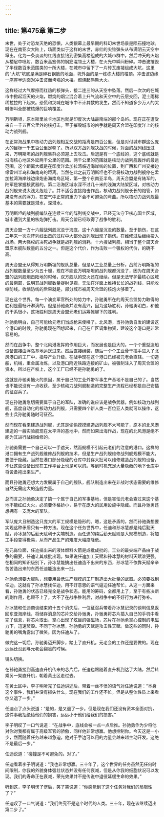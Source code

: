 ```yaml
---
---
---
```

title: 第475章 第二步
---



末世，处于对恐龙灭绝的恐惧，人类银幕上最早期的科幻末世场景是陨石撞地球。现在在南亚次大陆上，场面类似于这样的末世，赤红的尖锥弹头从布满阴云天空中窜出，化为一条淡淡的红线直接钻到密集高楼组成的大城市群中，然后冲天的火焰从楼层中喷射，数百米高宏伟的钢筋混领土大楼，在火光中瞬间粉碎。冲击波摧毁了半径数百米范围类的十所大楼，在城市中留下了一片砖瓦废墟组成大坑，这里的“大坑”坑底是满是碎石钢筋的地面，坑外面的是一栋栋大楼的楼顶。冲击波边缘一座座半边面对冲击波而垮塌的大楼。燃烧起熊熊大火。

这样经过大气摩擦而红热的核弹头，接二连三的从天空中坠落。然后一次次的在城市中掀起滔天的火焰，燃烧的烟尘混合着上升气流和天空中的云层交回，泥土雨稀稀拉拉的下起来。恐慌和哭喊在城市中不计其数的发生，然而不知道多少万人的哭喊惨叫全部被核爆的巨响覆盖。

万明斯坦，原本斯里兰卡地区也就是印度次大陆最南端的那个岛屿。现在正在遭受来自一千五百公里外的核打击。至于摧毁城市的凶手就是周天合盟在印度洋上的核动力战列舰。

在正常海战果中核动力战列舰相互交战的距离是四百公里，但是对付城市群这么庞大的目标一千五百公里足够了。所以双方战列舰决战的时候，对面的战列线压过来，万明斯坦的战列舰集群必须迎上去攻击。后退是有一个底线的，这个底线就是沿海核心地区外延两千公里的范围。两千公里的范围就是核动力战列舰轰炸的最远范围，这个距离大概是在印度洋孟加拉湾临近海岸线的位置，到广西和广州交接边缘雷州半岛和海南岛的距离。当然在此之前万明斯坦也不会将核动力战列舰停在孟加拉湾海岸线边缘炮击海南岛区域，第一整个东南亚半岛，周天合盟是有陆军的，陆军是掌握核武器的。第二沿海区域水深不过几十米的浅海大陆架区域，对核动力战列舰来说太浅太危险了。并不适合直接炮击作战，核动力战列舰长长的炮管，如果没有水的浮力，在空气中正常的重力下会不可避免的弯曲。所以核动力战列舰最基本的需要就是潜水，深潜水。

万明斯坦的战列舰编队在连续三年的阵列线交战中，已经无法守卫核心国土区域，城市遭到大量的核炮弹打击。周天合盟已经取得了战争的胜利。

周天合盟一方十六艘战列舰沉没于海底，这十六艘是沉没的数量。至于损伤，在这三年来一次次阵列线出击的过程中大部分战列舰出现了损伤。在维修过后继续投入战场。两大强权的决死战争就是战列舰的消耗。十六搜战列舰，相当于整个周天合盟原本舰队数量的五分之一。但是这个代价，作为击败一个强权的代价，的确不高。

周天合盟无从得知万明斯坦的舰队总量，但是从工业总量上分析，战前万明斯坦的战列舰数量至少为五十艘，现在不能说万明斯坦的战列舰都沉没了，因为在周天合盟的战列舰炮击陆地的时候，双方舰队的交火还在继续。但是无法守护最核心区域的最南部，说明其战列舰数量捉肘见襟，无法在洋面上维持长长的战列线，只能收缩防线。收缩防线的后果就是，部分城市被周天合盟的核炮火够着了。

现在这个世界，每一个演变军官所处的势力中，孙驰勇所在的周天合盟势力取得的胜利是最畅汗淋漓的。但是孙驰勇并没有高兴，因为这场胜利，孙驰勇明白，和他的干系很小，这场胜利是周天合盟元老们运筹帷幄下的胜利。

孙驰勇明白，自己可能给元老们当成枪来使唤了。北风港，当孙驰勇自发的建设这个港口的时候，孙驰勇现在回想起来，自己在广区调集物资，建设这个港口是非常容易的。

然而在战争中，整个北风港发挥的作用巨大，而发展也是巨大的，一个个重型造船设备直接由浮岛基地运送过来。然后直接组装，随后一个个工业骨干插手进入了北风港口的工厂中，指导产业升级。在战争现在这个港口已经被元老会直辖。一切造船，机械，重金属冶炼，以及港口附近铁路连接的矿山，被强制注入了周天合盟的资本，所以在产权上，这个工厂已经不是孙驰勇的了。

这就是孙驰勇恼火的原因，属于自己的工业外带军事生产基地不是自己的了。当然也不能说没有一点收获，至少核动力战列舰制造的完整生产流程已经都是自己安插的征召兵了。

现在孙驰勇急切需要属于自己的军队，准确的说应该是战争武器，例如核动力战列舰，高度自动化的核动力战列舰，只需要四个新人类一百位亚人类就可以操作，这些士兵孙驰勇随时可征召。

然而现在看来建造战列舰，尤其是偷偷摸摸建造战列舰不大可能了，原本的北风港建造的一艘实验舰现在太平洋的基地中，然而如果出海作战，现在的北风港是绝不能为其进行战损维修的。

孙驰勇需要一个自己可以一手遮天，然而规模不引起元老们的注意的港口。这样的港口拥有生产战列舰维修战列舰的技术，但是生产战列舰维修战列舰规模不能大，要便于隐藏。当然在港口部分隐秘的仓库中封存大批可以维修建造战列舰的设备，不让这些设备出现在工作平台上也是可以的。等到时机充足大量隐蔽的地下仓库中将设备拖出来生产。

而且孙驰勇还想大力发展属于自己的舰队，舰队制造出来在非战时状态需要的维修自然无需庞大的造舰力量。

总而言之孙驰勇决定了搞一个属于自己的军事基地，但是害怕元老会查过来这个基地不能红红火火，必须要体格娇小，易于在庞大的民用设施中隐藏。而且孙驰勇还想拥有一支庞大的军队。

军队庞大且制造这只庞大的军工规模是隐形的。嗯，这是矛盾的，然而孙驰勇想要实现这种矛盾只有一种方法。现在这个任务世界中，任迪和孙冰慧都是纯后勤天赋，孙冰慧的后勤天赋利于尖端制造。而任迪的纯后勤天赋则是大规模制造，将加工手段变得极易，从而产品生产的难度大幅度降低。

在元淼位面，任迪搞出来的液体燃料火箭是成批成批的。工业的最尖端产品由于战争的需要，任迪让其成批出现。如果说任迪加工天赋和孙冰慧的材料天赋谁更强。在相同的知识级别下，孙冰慧能搞出任迪造不出来的东西，孙冰慧不依靠天赋辛辛苦苦造出来的东西任迪能造出来一批。

孙驰勇想要大舰队，想要用最低生产规模的工厂制造出大批量的武器。必须要找到任迪。这就有了孙冰慧找任迪，用不好意思的语气逼迫任迪帮忙。从这一方面来看，孙驰勇的状态已经完全是战争状态。能用的筹码，全都用上了，至于有些决断的副作用，也顾不上了。大不了在战争胜利后，对战争中的不好行为进行弥补。

孙冰慧和任迪商谈结束的十五个消失后，一位征召兵带着孙冰慧记录的谈判信息返回东亚海岸线，将储存消息的芯片交给孙驰勇，孙驰勇将芯片插入自己的手机中看完了信息，将芯片取出，掌心出现了炫目的强磁场，芯片在孙驰勇掌心控制的电磁力下，迅速焚毁。不同于孙冰慧，孙驰勇的天赋是攻击性天赋。做这些的同时，孙驰勇的嘴角露出了微笑。因为任迪从了。

做完这一切后，孙驰勇迈开脚步，踏上了直升机。元老会的工作还是要做的。现在远远还没到与元老会翻脸的时候。

镜头切换。

在孙驰勇接到高速直升机传来的芯片后，任迪也跟随着直升机到达了大陆，然后转乘另一架直升机，朝着黄土区走过去。

在黄土区中，李子明听完了任迪讲述后，带着一丝不愤的语气对任迪说道：“本身这个事件，我们并没有损失什么，现在我们的工作还不忙，但是从整体性质上来看你又退了一步。”

任迪点了点头说道：“是的，是又退了一步。但是现在我们还没有资本全面对抗，这件事我拒绝给他们的损害，远远小于他们给我们的损害。”

李子明叹了一口气说道：“在战争中，底线会被一点一点后推。孙驰勇作为少将他对你对我都有属于高级军官的骄傲，同样他非常想赢。他想控制你。今天这是一小步，然而随着任务越来越急迫，他对于手边可以用的力量会越来越主动开发。这绝不是最后一步。”

任迪说道：“碰撞是不可避免的。对了。”

任迪看着李子明说道：“我也非常想赢。三十年了，这个世界的任务虽然无任何时间限制，你我的外貌身体强壮状态并没有任何衰减，但是从你我的细胞状况可以发现。我们的寿命正在衰减，荣光效果并不是传说中退役延缓生命的效果。”

听到这，李子明愣了愣后，笑了笑说道：“你感觉到了这个任务对我们的局限性了？”

任迪叹了一口气说道：“我们终究不是这个时代的人类。三十年，现在该继续迈出第二步了。”